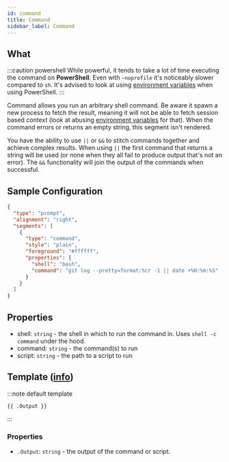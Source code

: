 ```yaml
---
id: command
title: Command
sidebar_label: Command
---
```


## What

:::caution powershell
While powerful, it tends to take a lot of time executing the command on **PowerShell**.
Even with `–noprofile` it's noticeably slower compared to `sh`. It's advised to look at using
[environment variables][env] when using PowerShell.
:::

Command allows you run an arbitrary shell command. Be aware it spawn a new process to fetch the result, meaning
it will not be able to fetch session based context (look at abusing [environment variables][env] for that).
When the command errors or returns an empty string, this segment isn't rendered.

You have the ability to use `||` or `&&` to stitch commands together and achieve complex results. When using `||`
the first command that returns a string will be used (or none when they all fail to produce output that's not an
error). The `&&` functionality will join the output of the commands when successful.

## Sample Configuration

```json
{
  "type": "prompt",
  "alignment": "right",
  "segments": [
    {
      "type": "command",
      "style": "plain",
      "foreground": "#ffffff",
      "properties": {
        "shell": "bash",
        "command": "git log --pretty=format:%cr -1 || date +%H:%m:%S"
      }
    }
  ]
}
```

## Properties

- shell: `string` - the shell in which to run the command in. Uses `shell -c command` under the hood.
- command: `string` - the command(s) to run
- script: `string` - the path to a script to run

## Template ([info][templates])

:::note default template

``` template
{{ .Output }}
```

:::

### Properties

- `.Output`: `string` - the output of the command or script.

[env]: /docs/configuration/templates#environment-variables
[templates]: /docs/configuration/templates
